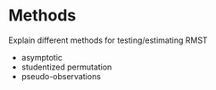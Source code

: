 # Methods {#sec-methods}

Explain different methods for testing/estimating RMST

- asymptotic
- studentized permutation
- pseudo-observations
